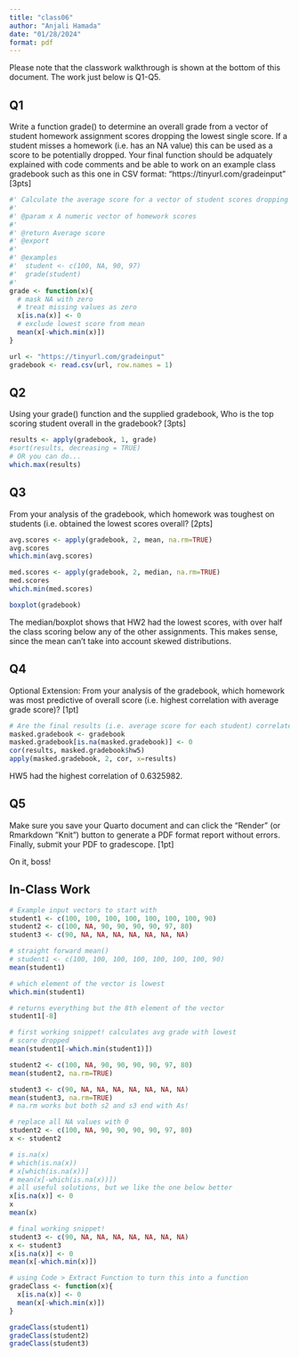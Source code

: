 ```yaml
---
title: "class06"
author: "Anjali Hamada"
date: "01/28/2024"
format: pdf
---
```


Please note that the classwork walkthrough is shown at the bottom of this document. The work just below is Q1-Q5.

## Q1

Write a function grade() to determine an overall grade from a vector of student homework assignment scores dropping the lowest single score. If a student misses a homework (i.e. has an NA value) this can be used as a score to be potentially dropped. Your final function should be adquately explained with code comments and be able to work on an example class gradebook such as this one in CSV format: “https://tinyurl.com/gradeinput” \[3pts\]

```r
#' Calculate the average score for a vector of student scores dropping the lowest score. Missing values will be treated as zero.
#'
#' @param x A numeric vector of homework scores
#'
#' @return Average score
#' @export
#'
#' @examples
#'  student <- c(100, NA, 90, 97)
#'  grade(student)
#'  
grade <- function(x){
  # mask NA with zero
  # treat missing values as zero
  x[is.na(x)] <- 0
  # exclude lowest score from mean
  mean(x[-which.min(x)])
}
```
```r
url <- "https://tinyurl.com/gradeinput"
gradebook <- read.csv(url, row.names = 1)
```
## Q2

Using your grade() function and the supplied gradebook, Who is the top scoring student overall in the gradebook? \[3pts\]
```r
results <- apply(gradebook, 1, grade)
#sort(results, decreasing = TRUE) 
# OR you can do...
which.max(results)
```

## Q3

From your analysis of the gradebook, which homework was toughest on students (i.e. obtained the lowest scores overall? \[2pts\]

```r
avg.scores <- apply(gradebook, 2, mean, na.rm=TRUE)
avg.scores
which.min(avg.scores)
```

```r
med.scores <- apply(gradebook, 2, median, na.rm=TRUE)
med.scores
which.min(med.scores)
```

```r
boxplot(gradebook)
```

The median/boxplot shows that HW2 had the lowest scores, with over half the class scoring below any of the other assignments. This makes sense, since the mean can't take into account skewed distributions.

## Q4

Optional Extension: From your analysis of the gradebook, which homework was most predictive of overall score (i.e. highest correlation with average grade score)? \[1pt\]

```r
# Are the final results (i.e. average score for each student) correlated with the results (i.e. scores) for individual homeworks (the gradebook columns)?
masked.gradebook <- gradebook
masked.gradebook[is.na(masked.gradebook)] <- 0
cor(results, masked.gradebook$hw5)
apply(masked.gradebook, 2, cor, x=results)
```

HW5 had the highest correlation of 0.6325982.

## Q5

Make sure you save your Quarto document and can click the “Render” (or Rmarkdown ”Knit”) button to generate a PDF format report without errors. Finally, submit your PDF to gradescope. \[1pt\]

On it, boss!

## In-Class Work

```r
# Example input vectors to start with
student1 <- c(100, 100, 100, 100, 100, 100, 100, 90)
student2 <- c(100, NA, 90, 90, 90, 90, 97, 80)
student3 <- c(90, NA, NA, NA, NA, NA, NA, NA)
```

```r
# straight forward mean()
# student1 <- c(100, 100, 100, 100, 100, 100, 100, 90)
mean(student1)
```

```r
# which element of the vector is lowest
which.min(student1)
```

```r
# returns everything but the 8th element of the vector
student1[-8]
```

```r
# first working snippet! calculates avg grade with lowest 
# score dropped
mean(student1[-which.min(student1)])
```

```r
student2 <- c(100, NA, 90, 90, 90, 90, 97, 80)
mean(student2, na.rm=TRUE)

student3 <- c(90, NA, NA, NA, NA, NA, NA, NA)
mean(student3, na.rm=TRUE)
# na.rm works but both s2 and s3 end with As!
```

```r
# replace all NA values with 0
student2 <- c(100, NA, 90, 90, 90, 90, 97, 80)
x <- student2

# is.na(x)
# which(is.na(x))
# x[which(is.na(x))]
# mean(x[-which(is.na(x))])
# all useful solutions, but we like the one below better
x[is.na(x)] <- 0
x
mean(x)
```

```r
# final working snippet!
student3 <- c(90, NA, NA, NA, NA, NA, NA, NA)
x <- student3
x[is.na(x)] <- 0
mean(x[-which.min(x)])
```

```r
# using Code > Extract Function to turn this into a function
gradeClass <- function(x){
  x[is.na(x)] <- 0
  mean(x[-which.min(x)])
}
```

```r
gradeClass(student1)
gradeClass(student2)
gradeClass(student3)
```
